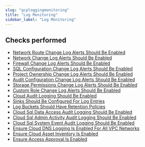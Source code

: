 ```yaml
---
slug: "gcploggingmonitoring"
title: "Log Monitoring"
sidebar_label: "Log Monitoring"
---
```


## Checks performed

- [Network Route Change Log Alerts Should Be Enabled](gcploggingmonitoring/rules/vpc_network_route_logging) 
- [Network Change Log Alerts Should Be Enabled](gcploggingmonitoring/rules/vpc_network_logging) 
- [Firewall Change Log Alerts Should Be Enabled](gcploggingmonitoring/rules/vpc_firewall_rule_logging) 
- [SQL Configuration Change Log Alerts Should Be Enabled](gcploggingmonitoring/rules/sql_configuration_logging) 
- [Project Ownership Change Log Alerts Should Be Enabled](gcploggingmonitoring/rules/project_ownership_logging) 
- [Audit Configuration Change Log Alerts Should Be Enabled](gcploggingmonitoring/rules/audit_configuration_logging) 
- [Storage Permissions Change Log Alerts Should Be Enabled](gcploggingmonitoring/rules/storage_permissions_logging) 
- [Custom Role Change Log Alerts Should Be Enabled](gcploggingmonitoring/rules/custom_role_logging) 
- [Cloud Audit Logging Should Be Enabled](gcploggingmonitoring/rules/cloud_audit_logging) 
- [Sinks Should Be Configured For Log Entries](gcploggingmonitoring/rules/configured_sinks) 
- [Log Buckets Should Have Retention Policies](gcploggingmonitoring/rules/bucket_lock_on_log_buckets) 
- [Cloud Sql Data Access Audit Logging Should Be Enabled](gcploggingmonitoring/rules/sql_data_access_audit_log_enabled) 
- [Cloud Sql Admin Activity Audit Logging Should Be Enabled](gcploggingmonitoring/rules/sql_admin_activity_log_enabled) 
- [Cloud Sql System Event Audit Logging Should Be Enabled](gcploggingmonitoring/rules/sql_system_event_log_enabled) 
- [Ensure Cloud DNS Logging Is Enabled For All VPC Networks](gcploggingmonitoring/rules/cloud_dns_logging_enabled) 
- [Ensure Cloud Asset Inventory Is Enabled](gcploggingmonitoring/rules/cloud_asset_inventory) 
- [Ensure Access Approval Is Enabled](gcploggingmonitoring/rules/cloud_access_approval_is_enabled) 

